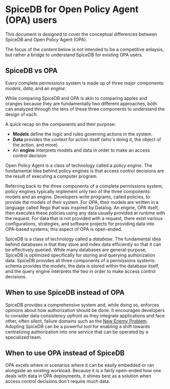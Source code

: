 
# SpiceDB for Open Policy Agent (OPA) users

This document is designed to cover the conceptual differences between SpiceDB and Open Policy Agent (OPA).

<Callout type="info" emoji="ℹ️">
  The focus of the content below is not intended to be a competitive anlaysis, but rather a bridge to understand SpiceDB for existing OPA users.
</Callout>

## SpiceDB vs OPA

Every complete permissions system is made up of three major components: *models*, *data*, and an *engine*.

While comparing SpiceDB and OPA is akin to comparing apples and oranges because they are fundamentally two different approaches, both can analyzed through the lens of these three components to understand the design of each.

A quick recap on the components and their purpose:

- **Models** define the logic and rules governing actions in the system.
- **Data** provides the context for action itself (who's doing it, the object of the action, and more)
- An **engine** interprets models and data in order to make an access control decision

<center>
  <PSDLight className="p-5 h-96 w-96 dark:hidden"/>
  <PSDDark className="p-5 h-96 w-96 hidden dark:block"/>
</center>

Open Policy Agent is a class of technology called a *policy engine*.
The fundamental idea behind policy engines is that access control decisions are the result of executing a computer program.

Referring back to the three components of a complete permissions system, policy engines typically implement only two of the three components: models and an engine.
Developers write programs, called policies, to provide the models of their system.
For OPA, their models are written in a language called Rego that was inspired by Datalog.
An engine, OPA itself, then executes these policies using any data usually provided at runtime with the request.
For data that is not provided with a request, there exist various configurations, strategies, and software projects for providing data into OPA-based systems; this aspect of OPA is open-ended.

<center>
  <OPALight className="p-5 h-96 w-96 dark:hidden"/>
  <OPADark className="p-5 h-96 w-96 hidden dark:block"/>
</center>

SpiceDB is a class of technology called a *database*.
The fundamental idea behind databases is that they store and index data efficiently so that it can be effectively queried.
While many databases are general-purpose, SpiceDB is optimized specifically for storing and querying authorization data.
SpiceDB provides all three components of a permissions systems: schema provides the models, the data is stored within the database itself, and the query engine interprets the two in order to make access control decisions.

<center>
  <SpiceDBLight className="p-5 h-96 w-96 dark:hidden"/>
  <SpiceDBDark className="p-5 h-96 w-96 hidden dark:block"/>
</center>

## When to use SpiceDB instead of OPA

SpiceDB provides a comprehensive system and, while doing so, enforces opinions about how authorization should be done.
It encourages developers to consider data consistency upfront as they integrate applications and face other, often silent, failure domains such as the [New Enemy Problem].
Adopting SpiceDB can be a powerful tool for enabling a shift towards centralizing authorization into one service that can be operated by a specialized team.

[New Enemy Problem]: ../../concepts/zanzibar#new-enemy-problem

## When to use OPA instead of SpiceDB

OPA excels where in scenarios where it can be easily embedded or ran alongside an existing workload.
Because it is a fairly open-ended how one deals with data in OPA deployments, it shines best as a solution when access control decisions don't require much data.
